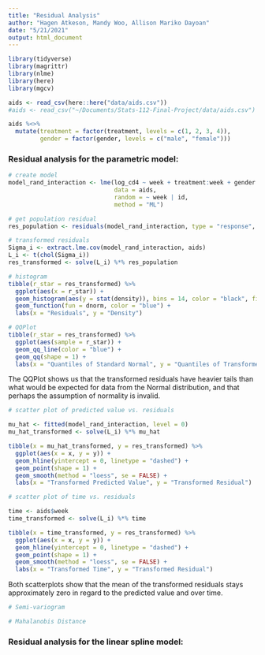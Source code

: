 ```yaml
---
title: "Residual Analysis"
author: "Hagen Atkeson, Mandy Woo, Allison Mariko Dayoan"
date: "5/21/2021"
output: html_document
---
```


```r
library(tidyverse)
library(magrittr)
library(nlme)
library(here)
library(mgcv)

aids <- read_csv(here::here("data/aids.csv"))
#aids <- read_csv("~/Documents/Stats-112-Final-Project/data/aids.csv")

aids %<>% 
  mutate(treatment = factor(treatment, levels = c(1, 2, 3, 4)),
         gender = factor(gender, levels = c("male", "female")))
```


### Residual analysis for the parametric model:

```r
# create model
model_rand_interaction <- lme(log_cd4 ~ week + treatment:week + gender:treatment + age:treatment,
                              data = aids,
                              random = ~ week | id,
                              method = "ML")

# get population residual
res_population <- residuals(model_rand_interaction, type = "response", level = 0)

# transformed residuals
Sigma_i <- extract.lme.cov(model_rand_interaction, aids)
L_i <- t(chol(Sigma_i)) 
res_transformed <- solve(L_i) %*% res_population

# histogram
tibble(r_star = res_transformed) %>% 
  ggplot(aes(x = r_star)) +
  geom_histogram(aes(y = stat(density)), bins = 14, color = "black", fill = "gray") +
  geom_function(fun = dnorm, color = "blue") +
  labs(x = "Residuals", y = "Density")

# QQPlot
tibble(r_star = res_transformed) %>% 
  ggplot(aes(sample = r_star)) +
  geom_qq_line(color = "blue") +
  geom_qq(shape = 1) +
  labs(x = "Quantiles of Standard Normal", y = "Quantiles of Transformed Residuals")

```
The QQPlot shows us that the transformed residuals have heavier tails than what would be expected for data from the Normal distribution, and that perhaps the assumption of normality is invalid.

```r
# scatter plot of predicted value vs. residuals

mu_hat <- fitted(model_rand_interaction, level = 0)
mu_hat_transformed <- solve(L_i) %*% mu_hat

tibble(x = mu_hat_transformed, y = res_transformed) %>% 
  ggplot(aes(x = x, y = y)) +
  geom_hline(yintercept = 0, linetype = "dashed") +
  geom_point(shape = 1) +
  geom_smooth(method = "loess", se = FALSE) +
  labs(x = "Transformed Predicted Value", y = "Transformed Residual")

# scatter plot of time vs. residuals

time <- aids$week
time_transformed <- solve(L_i) %*% time

tibble(x = time_transformed, y = res_transformed) %>% 
  ggplot(aes(x = x, y = y)) +
  geom_hline(yintercept = 0, linetype = "dashed") +
  geom_point(shape = 1) +
  geom_smooth(method = "loess", se = FALSE) +
  labs(x = "Transformed Time", y = "Transformed Residual")
```
Both scatterplots show that the mean of the transformed residuals stays approximately zero in regard to the predicted value and over time.

```r
# Semi-variogram

```

```r
# Mahalanobis Distance

```


### Residual analysis for the linear spline model:
